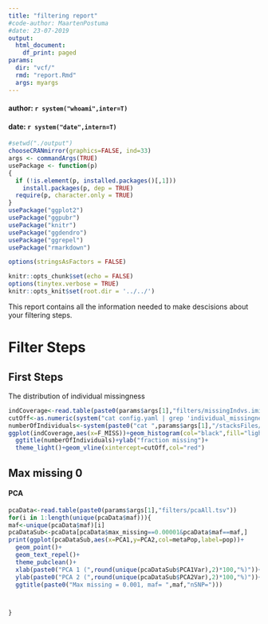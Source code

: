 ```yaml
---
title: "filtering report"
#code-author: MaartenPostuma
#date: 23-07-2019
output:
  html_document:
    df_print: paged
params:
  dir: "vcf/"
  rmd: "report.Rmd"
  args: myargs
---
```


#### author: `r system("whoami",inter=T)`
#### date: `r system("date",intern=T)`


```r
#setwd("./output")
chooseCRANmirror(graphics=FALSE, ind=33)
args <- commandArgs(TRUE)
usePackage <- function(p) 
{
  if (!is.element(p, installed.packages()[,1]))
    install.packages(p, dep = TRUE)
  require(p, character.only = TRUE)
}
usePackage("ggplot2")
usePackage("ggpubr")
usePackage("knitr")
usePackage("ggdendro")
usePackage("ggrepel")
usePackage("rmarkdown")

options(stringsAsFactors = FALSE)

knitr::opts_chunk$set(echo = FALSE)
options(tinytex.verbose = TRUE)
knitr::opts_knit$set(root.dir = '../../')
```

This report contains all the information needed to make descisions about your filtering steps.

# Filter Steps {.tabset .tabset-fade .tabset-pills}

## First Steps

The distribution of individual missingness

```r
indCoverage<-read.table(paste0(params$args[1],"filters/missingIndvs.imiss"),h=T)
cutOff<-as.numeric(system("cat config.yaml | grep 'individual_missingness'| cut -f2 -d :"),intern=T)
numberOfIndividuals<-system(paste0("cat ",params$args[1],"/stacksFiles/popmapFiltered.tsv"),intern=T)
ggplot(indCoverage,aes(x=F_MISS))+geom_histogram(col="black",fill="lightblue",binwidth=0.025)+
  ggtitle(numberOfIndividuals)+ylab("fraction missing")+
  theme_light()+geom_vline(xintercept=cutOff,col="red")

```



## Max missing 0 {.tabset .tabset-fade .tabset-pills}
#### PCA

```r
pcaData<-read.table(paste0(params$args[1],"filters/pcaAll.tsv"))
for(i in 1:length(unique(pcaData$maf))){
maf<-unique(pcaData$maf)[i]
pcaDataSub<-pcaData[pcaData$max_missing==0.00001&pcaData$maf==maf,]  
print(ggplot(pcaDataSub,aes(x=PCA1,y=PCA2,col=metaPop,label=pop))+
  geom_point()+
  geom_text_repel()+
  theme_pubclean()+
  xlab(paste0("PCA 1 (",round(unique(pcaDataSub$PCA1Var),2)*100,"%)"))+
  ylab(paste0("PCA 2 (",round(unique(pcaDataSub$PCA2Var),2)*100,"%)"))+
  ggtitle(paste0("Max missing = 0.001, maf= ",maf,"nSNP=")))



}
```
